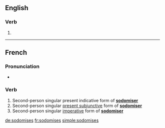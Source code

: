 {{also|sodomisés}}
==English==

===Verb===
{{head|en|verb form}}

# {{en-third-person singular of|sodomise}}

----

==French==

===Pronunciation===
* {{IPA|/sɔ.dɔ.miz/|lang=fr}}

===Verb===
{{head|fr|verb form}}

# Second-person singular present indicative form of '''[[sodomiser]]'''
# Second-person singular [[present subjunctive]] form of '''[[sodomiser]]'''
# Second-person singular [[imperative]] form of '''[[sodomiser]]'''

[[de:sodomises]]
[[fr:sodomises]]
[[simple:sodomises]]